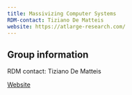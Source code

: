 ```yaml
---
title: Massivizing Computer Systems
RDM-contact: Tiziano De Matteis
website: https://atlarge-research.com/
---
```

## Group information

RDM contact: Tiziano De Matteis

[Website](https://atlarge-research.com/)
